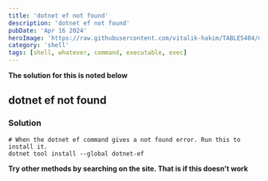 ```yaml
---
title: 'dotnet ef not found'
description: 'dotnet ef not found'
pubDate: 'Apr 16 2024'
heroImage: 'https://raw.githubusercontent.com/vitalik-hakim/TABLES404/main/error_b/SHELL.jpg'
category: 'shell'
tags: [shell, whatever, command, executable, exec]
---
```


**The solution for this is noted below**

## dotnet ef not found

### Solution

```shell
# When the dotnet ef command gives a not found error. Run this to install it.
dotnet tool install --global dotnet-ef
```

**Try other methods by searching on the site. That is if this doesn't work**
